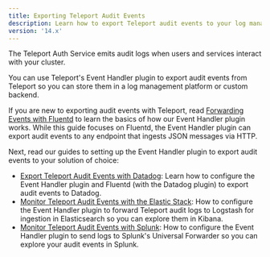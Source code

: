 ```yaml
---
title: Exporting Teleport Audit Events
description: Learn how to export Teleport audit events to your log management solution.
version: '14.x'
---
```


The Teleport Auth Service emits audit logs when users and services interact with
your cluster.

You can use Teleport's Event Handler plugin to export audit events from Teleport
so you can store them in a log management platform or custom backend.

If you are new to exporting audit events with Teleport, read [Forwarding Events
with Fluentd](/ver/14.x/management/export-audit-events/fluentd) to learn the basics of how our
Event Handler plugin works. While this guide focuses on Fluentd, the Event
Handler plugin can export audit events to any endpoint that ingests JSON
messages via HTTP.

Next, read our guides to setting up the Event Handler plugin to export audit
events to your solution of choice:

- [Export Teleport Audit Events with
  Datadog](/ver/14.x/management/export-audit-events/datadog): Learn how to configure the Event
  Handler plugin and Fluentd (with the Datadog plugin) to export audit events to
  Datadog.
- [Monitor Teleport Audit Events with the Elastic
  Stack](/ver/14.x/management/export-audit-events/elastic-stack): How to configure the Event
  Handler plugin to forward Teleport audit logs to Logstash for ingestion in
  Elasticsearch so you can explore them in Kibana.
- [Monitor Teleport Audit Events with Splunk](/ver/14.x/management/export-audit-events/splunk):
  How to configure the Event Handler plugin to send logs to Splunk's Universal
  Forwarder so you can explore your audit events in Splunk.
